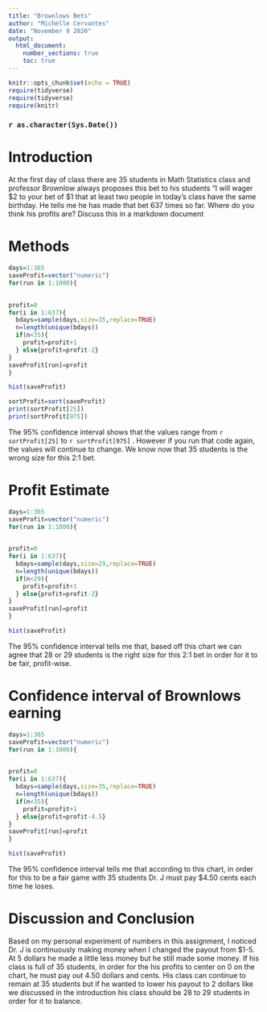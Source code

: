 ```yaml
---
title: "Brownlows Bets"
author: "Michelle Cervantes"
date: "November 9 2020"
output: 
  html_document:
    number_sections: true
    toc: true
---
```



```r
knitr::opts_chunk$set(echo = TRUE)
require(tidyverse)
require(tidyverse)
require(knitr)
```
### `r as.character(Sys.Date())`


# Introduction

<!--In this section you explain what you are trying to show.  Where did the data come from?  What is the research or other question you are trying to answer?!-->

 At the first day of class there are 35 students in Math Statistics class and professor Brownlow always proposes this bet to his students "I will wager $2 to your bet of $1 that at least two people in today's class have  the same birthday.  He tells me he has made that bet 637 times so far. Where do you think his profits are? Discuss this in a markdown document
 
 
# Methods

<!--Decide on your methods:  In this section explain the approach you will take to attack the issue --- how will you decide on a likely estimate of professor Brownlow's earnings or losses after 637 bets. Also explain how you construct a 95% confidence interval about your estimate of his winnings !-->

```r
days=1:365
saveProfit=vector("numeric")
for(run in 1:1000){
  

profit=0
for(i in 1:637){
  bdays=sample(days,size=35,replace=TRUE)
  n=length(unique(bdays))
  if(n<35){
    profit=profit+1
  } else{profit=profit-2}
}
saveProfit[run]=profit
}

```
```r
hist(saveProfit)
```

```r
sortProfit=sort(saveProfit)
print(sortProfit[25])
print(sortProfit[975])
```

The 95% confidence interval shows that the values range from `r sortProfit[25]` to `r sortProfit[975]` . However if you run that code again, the values will continue to change. We know now that 35 students is the wrong size for this 2:1 bet.


# Profit Estimate

<!--Explain and display the results of your method of coming up with the estimate of professor Brownlows betting profits!-->

```r
days=1:365
saveProfit=vector("numeric")
for(run in 1:1000){
  

profit=0
for(i in 1:637){
  bdays=sample(days,size=29,replace=TRUE)
  n=length(unique(bdays))
  if(n<29){
    profit=profit+1
  } else{profit=profit-2}
}
saveProfit[run]=profit
}

```
```r
hist(saveProfit)
```

The 95% confidence interval tells me that, based off this chart we can agree that 28 or 29 students is the right size for this 2:1 bet in order for it to be fair, profit-wise.


# Confidence interval of Brownlows earning

<!--Explain and display your method of coming up with a 95% confidence interval of  professor Brownlows winnings (or losings)-->


```r
days=1:365
saveProfit=vector("numeric")
for(run in 1:1000){
  

profit=0
for(i in 1:637){
  bdays=sample(days,size=35,replace=TRUE)
  n=length(unique(bdays))
  if(n<35){
    profit=profit+1
  } else{profit=profit-4.5}
}
saveProfit[run]=profit
}

```
```r
hist(saveProfit)
```

The 95% confidence interval tells me that according to this chart, in order for this to be a fair game with 35 students Dr. J must pay $4.50 cents each time he loses. 

<!-- We recommend you use git branches -- create a separate branch for each major section i.e. Introduction, Methods, Results, Inferential Results, and Discussion and Conclusions - leave the YAML block untouched until the final merge where you put in your own name !-->


# Discussion and Conclusion

<!--Discussion and conclusion here.  If professor Brownlow is consistantly making or losing money how could he change his payout so that his profits center on zero?  Also discuss what size his class should be in order to have his current scheme balance at zero profit.!-->

Based on my personal experiment of numbers in this assignment, I noticed Dr. J is continuously making money when I changed the payout from $1-5. At 5 dollars he made a little less money but he still made some money. If his class is full of 35 students, in order for the his profits to center on 0 on the chart, he must pay out 4.50 dollars and cents. His class can continue to remain at 35 students but if he wanted to lower his payout to 2 dollars like we discussed in the introduction his class should be 28 to 29 students in order for it to balance.
